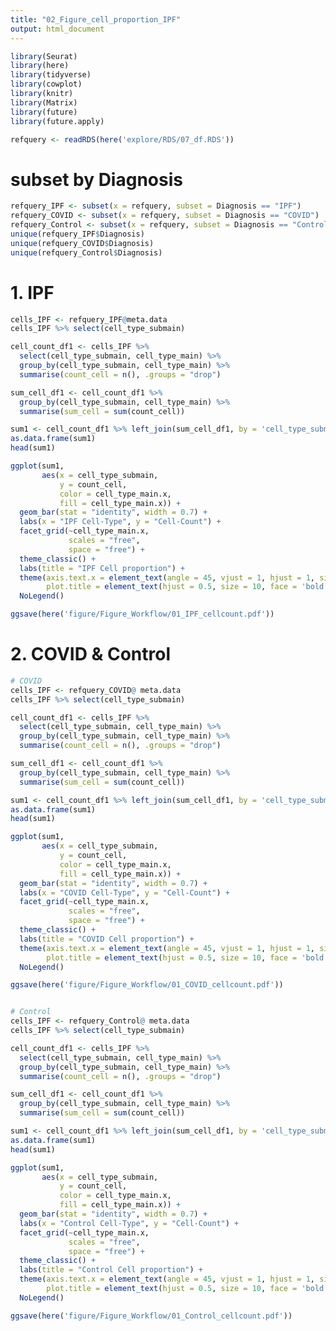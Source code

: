 ```yaml
---
title: "02_Figure_cell_proportion_IPF"
output: html_document
---
```


```r
library(Seurat)
library(here)
library(tidyverse)
library(cowplot)
library(knitr)
library(Matrix)
library(future)
library(future.apply)
```

```r
refquery <- readRDS(here('explore/RDS/07_df.RDS'))
```

# subset by Diagnosis 
```r
refquery_IPF <- subset(x = refquery, subset = Diagnosis == "IPF")
refquery_COVID <- subset(x = refquery, subset = Diagnosis == "COVID")
refquery_Control <- subset(x = refquery, subset = Diagnosis == "Control")
unique(refquery_IPF$Diagnosis)
unique(refquery_COVID$Diagnosis)
unique(refquery_Control$Diagnosis)
```
# 1. IPF
```r
cells_IPF <- refquery_IPF@meta.data
cells_IPF %>% select(cell_type_submain)

cell_count_df1 <- cells_IPF %>% 
  select(cell_type_submain, cell_type_main) %>% 
  group_by(cell_type_submain, cell_type_main) %>% 
  summarise(count_cell = n(), .groups = "drop")

sum_cell_df1 <- cell_count_df1 %>% 
  group_by(cell_type_submain, cell_type_main) %>% 
  summarise(sum_cell = sum(count_cell))

sum1 <- cell_count_df1 %>% left_join(sum_cell_df1, by = 'cell_type_submain') 
as.data.frame(sum1)
head(sum1)
```

```r
ggplot(sum1,
       aes(x = cell_type_submain, 
           y = count_cell,
           color = cell_type_main.x,
           fill = cell_type_main.x)) + 
  geom_bar(stat = "identity", width = 0.7) + 
  labs(x = "IPF Cell-Type", y = "Cell-Count") + 
  facet_grid(~cell_type_main.x,
             scales = "free",
             space = "free") + 
  theme_classic() + 
  labs(title = "IPF Cell proportion") + 
  theme(axis.text.x = element_text(angle = 45, vjust = 1, hjust = 1, size = 8, face = 'bold'),
        plot.title = element_text(hjust = 0.5, size = 10, face = 'bold'), legend.position = 'bottom') + 
  NoLegend()

ggsave(here('figure/Figure_Workflow/01_IPF_cellcount.pdf')) 
```


# 2. COVID & Control 

```r
# COVID
cells_IPF <- refquery_COVID@ meta.data
cells_IPF %>% select(cell_type_submain)

cell_count_df1 <- cells_IPF %>% 
  select(cell_type_submain, cell_type_main) %>% 
  group_by(cell_type_submain, cell_type_main) %>% 
  summarise(count_cell = n(), .groups = "drop")

sum_cell_df1 <- cell_count_df1 %>% 
  group_by(cell_type_submain, cell_type_main) %>% 
  summarise(sum_cell = sum(count_cell))

sum1 <- cell_count_df1 %>% left_join(sum_cell_df1, by = 'cell_type_submain') 
as.data.frame(sum1)
head(sum1)

ggplot(sum1,
       aes(x = cell_type_submain, 
           y = count_cell,
           color = cell_type_main.x,
           fill = cell_type_main.x)) + 
  geom_bar(stat = "identity", width = 0.7) + 
  labs(x = "COVID Cell-Type", y = "Cell-Count") + 
  facet_grid(~cell_type_main.x,
             scales = "free",
             space = "free") + 
  theme_classic() + 
  labs(title = "COVID Cell proportion") + 
  theme(axis.text.x = element_text(angle = 45, vjust = 1, hjust = 1, size = 8, face = 'bold'),
        plot.title = element_text(hjust = 0.5, size = 10, face = 'bold'), legend.position = 'bottom') + 
  NoLegend()

ggsave(here('figure/Figure_Workflow/01_COVID_cellcount.pdf'))


# Control 
cells_IPF <- refquery_Control@ meta.data
cells_IPF %>% select(cell_type_submain)

cell_count_df1 <- cells_IPF %>% 
  select(cell_type_submain, cell_type_main) %>% 
  group_by(cell_type_submain, cell_type_main) %>% 
  summarise(count_cell = n(), .groups = "drop")

sum_cell_df1 <- cell_count_df1 %>% 
  group_by(cell_type_submain, cell_type_main) %>% 
  summarise(sum_cell = sum(count_cell))

sum1 <- cell_count_df1 %>% left_join(sum_cell_df1, by = 'cell_type_submain') 
as.data.frame(sum1)
head(sum1)

ggplot(sum1,
       aes(x = cell_type_submain, 
           y = count_cell,
           color = cell_type_main.x,
           fill = cell_type_main.x)) + 
  geom_bar(stat = "identity", width = 0.7) + 
  labs(x = "Control Cell-Type", y = "Cell-Count") + 
  facet_grid(~cell_type_main.x,
             scales = "free",
             space = "free") + 
  theme_classic() + 
  labs(title = "Control Cell proportion") + 
  theme(axis.text.x = element_text(angle = 45, vjust = 1, hjust = 1, size = 8, face = 'bold'),
        plot.title = element_text(hjust = 0.5, size = 10, face = 'bold'), legend.position = 'bottom') + 
  NoLegend()

ggsave(here('figure/Figure_Workflow/01_Control_cellcount.pdf'))
```





